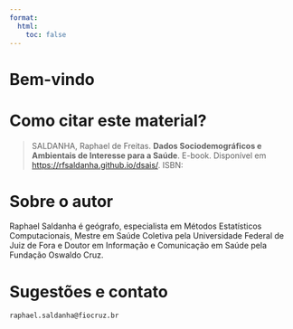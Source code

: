 ```yaml
---
format:
  html:
    toc: false
---
```


# Bem-vindo {.unnumbered}



# Como citar este material?

> SALDANHA, Raphael de Freitas. **Dados Sociodemográficos e Ambientais de Interesse para a Saúde**. E-book. Disponível em <https://rfsaldanha.github.io/dsais/>. ISBN: 

# Sobre o autor

Raphael Saldanha é geógrafo, especialista em Métodos Estatísticos Computacionais, Mestre em Saúde Coletiva pela Universidade Federal de Juiz de Fora e Doutor em Informação e Comunicação em Saúde pela Fundação Oswaldo Cruz.

# Sugestões e contato

```
raphael.saldanha@fiocruz.br
```
